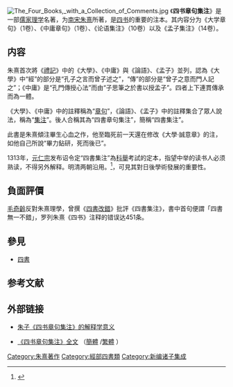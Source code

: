 [[File:The_Four_Books,_with_a_Collection_of_Comments.jpg|thumb]]
《'''四书章句集注'''》是一部[[儒家|儒家]][[宋明理學|理学]]名著，为[[南宋|南宋]][[朱熹|朱熹]]所著，是[[四书|四书]]的重要的注本。其内容分为《大学章句》（1卷）、《中庸章句》（1卷）、《论语集注》（10卷）以及《孟子集注》（14卷）。

==内容==
朱熹首次將《[[禮記|禮記]]》中的《大學》、《中庸》與《論語》、《孟子》並列，認為《大學》中“經”的部分是“孔子之言而曾子述之”，“傳”的部分是“曾子之意而門人記之”；《中庸》是“孔門傳授心法”而由“子思筆之於書以授孟子”。四者上下連貫傳承而為一體。

《大學》、《中庸》中的註釋稱為“[[古注体式|章句]]”，《論語》、《孟子》中的註釋集合了眾人說法，稱為“[[古注体式|集注]]”。後人合稱其為“四書章句集注”，簡稱“四書集注”。

此書是朱熹傾注畢生心血之作，他至臨死前一天還在修改《大學·誠意章》的注，如他自己所說“畢力鉆研，死而後已”。

1313年，[[元仁宗|元仁宗]]发布诏令定“四書集注”為[[科舉|科舉]]考試的定本，指望中举的读书人必须熟读，不得另外解释。明清两朝沿用。<ref name="fyl">{{cite book |author1=冯友兰 |coauthors=赵复三 |title=中国哲学简史 |date=2009-05 |publisher=读书新知三联书店 |location=中国北京 |isbn=9787108030795 |page=323}}</ref>，可見其對日後學術發展的重要性。

== 負面評價 ==
[[毛奇齡|毛奇齡]]反對朱熹理學，曾撰《[[四書改錯|四書改錯]]》批評《四書集注》，書中首句便謂「四書無一不錯」，罗列朱熹《四书》注释的错误达451条。

== 參見 ==
*[[四書|四書]]

==参考文献==
{{reflist}}

== 外部链接 ==
*[http://www.confuchina.com/09%20xungu/sishu%20jieshi.htm 朱子《四书章句集注》的解释学意义] {{Wayback|url=http://www.confuchina.com/09%20xungu/sishu%20jieshi.htm |date=20080518021751 }}
{{wikisource}}
*[http://ctext.org/si-shu-zhang-ju-ji-zhu/zh 《四书章句集注》全文] {{Wayback|url=http://ctext.org/si-shu-zhang-ju-ji-zhu/zh |date=20131030012841 }} （[http://ctext.org/si-shu-zhang-ju-ji-zhu/zhs 簡體] {{Wayback|url=http://ctext.org/si-shu-zhang-ju-ji-zhu/zhs |date=20140409033851 }}/[http://ctext.org/si-shu-zhang-ju-ji-zhu/zh 繁體] {{Wayback|url=http://ctext.org/si-shu-zhang-ju-ji-zhu/zh |date=20131030012841 }}）

{{Chinese literature-stub}}
[[Category:朱熹著作|Category:朱熹著作]]
[[Category:經部四書類|Category:經部四書類]]
[[Category:新编诸子集成|Category:新编诸子集成]]
